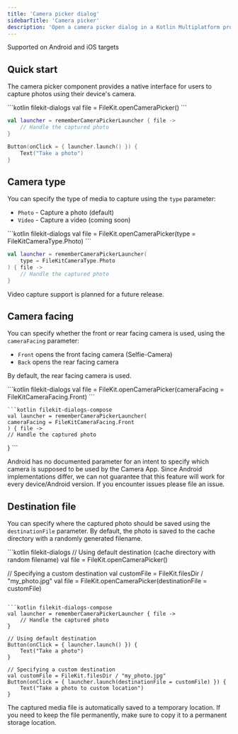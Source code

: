 ```yaml
---
title: 'Camera picker dialog'
sidebarTitle: 'Camera picker'
description: 'Open a camera picker dialog in a Kotlin Multiplatform project'
---
```


<Check>Supported on Android and iOS targets</Check>

## Quick start

The camera picker component provides a native interface for users to capture photos using their device's camera.

<CodeGroup>
```kotlin filekit-dialogs
val file = FileKit.openCameraPicker()
```

```kotlin filekit-dialogs-compose
val launcher = rememberCameraPickerLauncher { file ->
    // Handle the captured photo
}

Button(onClick = { launcher.launch() }) {
    Text("Take a photo")
}
```
</CodeGroup>

## Camera type

You can specify the type of media to capture using the `type` parameter:
- `Photo` - Capture a photo (default)
- `Video` - Capture a video (coming soon)

<CodeGroup>
```kotlin filekit-dialogs
val file = FileKit.openCameraPicker(type = FileKitCameraType.Photo)
```

```kotlin filekit-dialogs-compose
val launcher = rememberCameraPickerLauncher(
    type = FileKitCameraType.Photo
) { file ->
    // Handle the captured photo
}
```
</CodeGroup>

<Warning>
    Video capture support is planned for a future release.
</Warning>

## Camera facing

You can specify whether the front or rear facing camera is used, using the `cameraFacing` parameter:
- `Front` opens the front facing camera (Selfie-Camera)
- `Back` opens the rear facing camera

By default, the rear facing camera is used.

<CodeGroup>
    ```kotlin filekit-dialogs
    val file = FileKit.openCameraPicker(cameraFacing = FileKitCameraFacing.Front)
    ```

    ```kotlin filekit-dialogs-compose
    val launcher = rememberCameraPickerLauncher(
    cameraFacing = FileKitCameraFacing.Front
    ) { file ->
    // Handle the captured photo
}
    ```
</CodeGroup>

<Warning>
    Android has no documented parameter for an intent to specify which camera is supposed to be used by the Camera App.
    Since Android implementations differ, we can not guarantee that this feature will work for every device/Android version.
    If you encounter issues please file an issue.
</Warning>

## Destination file

You can specify where the captured photo should be saved using the `destinationFile` parameter. By default, the photo is saved to the cache directory with a randomly generated filename.

<CodeGroup>
```kotlin filekit-dialogs
// Using default destination (cache directory with random filename)
val file = FileKit.openCameraPicker()

// Specifying a custom destination
val customFile = FileKit.filesDir / "my_photo.jpg"
val file = FileKit.openCameraPicker(destinationFile = customFile)
```

```kotlin filekit-dialogs-compose
val launcher = rememberCameraPickerLauncher { file ->
    // Handle the captured photo
}

// Using default destination
Button(onClick = { launcher.launch() }) {
    Text("Take a photo")
}

// Specifying a custom destination
val customFile = FileKit.filesDir / "my_photo.jpg"
Button(onClick = { launcher.launch(destinationFile = customFile) }) {
    Text("Take a photo to custom location")
}
```
</CodeGroup>

<Info>
The captured media file is automatically saved to a temporary location. If you need to keep the file permanently, make sure to copy it to a permanent storage location.
</Info>

